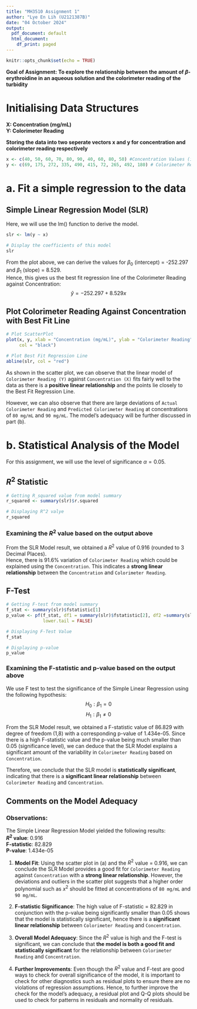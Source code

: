 ```yaml
---
title: "MH3510 Assignment 1"
author: "Lye En Lih (U2121387B)"
date: "04 October 2024"
output:
  pdf_document: default
  html_document:
    df_print: paged
---
```

```r
knitr::opts_chunk$set(echo = TRUE)
```

**Goal of Assignment: To explore the relationship between the amount of $\beta$-erythroidine in an aqueous solution and the colorimeter reading of the turbidity**

# Initialising Data Structures

**X: Concentration (mg/mL)**  
**Y: Colorimeter Reading**

**Storing the data into two seperate vectors x and y for concentration and colorimeter reading respectively**

```r
x <- c(40, 50, 60, 70, 80, 90, 40, 60, 80, 50) #Concentration Values (in mg/mL)
y <- c(69, 175, 272, 335, 490, 415, 72, 265, 492, 180) # Colorimeter Reading Values
```

# a. Fit a simple regression to the data
## Simple Linear Regression Model (SLR)

Here, we will use the lm() function to derive the model.
```r
slr <- lm(y ~ x)

# Display the coefficients of this model
slr
```
From the plot above, we can derive the values for $\beta_0$ (intercept) = -252.297 and $\beta_1$ (slope) = 8.529.  
Hence, this gives us the best fit regression line of the Colorimeter Reading against Concentration:
$$ \hat y = -252.297 + 8.529x $$
\newpage

## Plot Colorimeter Reading Against Concentration with Best Fit Line

```r
# Plot ScatterPlot
plot(x, y, xlab = "Concentration (mg/mL)", ylab = "Colorimeter Reading", pch = 1, 
     col = "black")

# Plot Best Fit Regression Line
abline(slr, col = "red")
```

As shown in the scatter plot, we can observe that the linear model of `Colorimeter Reading (Y)` against `Concentration (X)` fits fairly well to the data as there is a **positive linear relationship** and the points lie closely to the Best Fit Regression Line.   

However, we can also observe that there are large deviations of `Actual Colorimeter Reading` and `Predicted Colorimeter Reading` at concentrations of `80 mg/mL` and `90 mg/mL`. The model's adequacy will be further discussed in part (b).

\newpage

# b. Statistical Analysis of the Model
For this assignment, we will use the level of significance $\alpha = 0.05$.   

## $R^2$ Statistic
```r
# Getting R_squared value from model summary
r_squared <- summary(slr)$r.squared    

# Displaying R^2 valye
r_squared
```
### Examining the $R^2$ value based on the output above
From the SLR Model result, we obtained a $R^2$ value of 0.916 (rounded to 3 Decimal Places).  
Hence, there is 91.6% variation of `Colorimeter Reading` which could be explained using the `Concentration`. This indicates a **strong linear relationship** between the `Concentration` and `Colorimeter Reading`.

## F-Test 
```r
# Getting F-test from model summary
f_stat <- summary(slr)$fstatistic[1]
p_value <- pf(f_stat, df1 = summary(slr)$fstatistic[2], df2 =summary(slr)$fstatistic[3],
              lower.tail = FALSE)

# Displaying F-Test Value
f_stat

# Displaying p-value 
p_value
```


### Examining the F-statistic and p-value based on the output above
We use F test to test the significance of the Simple Linear Regression using the following hypothesis: 
$$ H_0: \beta_1 = 0$$
$$ H_1: \beta_1 \neq 0$$

From the SLR Model result, we obtained a F-statistic value of 86.829 with degree of freedom (1,8) with a corresponding p-value of 1.434e-05. Since there is a high F-statistic value and the p-value being much smaller than 0.05 (significance level), we can deduce that the SLR Model explains a significant amount of the variability in `Colorimeter Reading` based on `Concentration`.  

Therefore, we conclude that the SLR model is **statistically significant**, indicating that there is a **significant linear relationship** between `Colorimeter Reading` and `Concentration`.

## Comments on the Model Adequacy

### Observations:

The Simple Linear Regression Model yielded the following results:  
**$R^2$ value**: 0.916  
**F-statistic**: 82.829   
**P-value**: 1.434e-05  

1. **Model Fit**: Using the scatter plot in (a) and the $R^2$ value = 0.916, we can conclude the SLR Model provides a good fit for `Colorimeter Reading` against `Concentration` with a **strong linear relationship**. However, the deviations and outliers in the scatter plot suggests that a higher order polynomial such as $x^2$ should be fitted at concentrations of `80 mg/mL` and `90 mg/mL`.

2. **F-statistic Significance**: The high value of F-statistic = 82.829 in conjunction with the p-value being significantly smaller than 0.05 shows that the model is statistically significant, hence there is a **significant linear relationship** between `Colorimeter Reading` and `Concentration`.

3. **Overall Model Adequacy**: Since the $R^2$ value is high and the F-test is significant, we can conclude that **the model is both a good fit and statistically significant** for the relationship between `Colorimeter Reading` and `Concentration`. 

4. **Further Improvements**: Even though the $R^2$ value and F-test are good ways to check for overall significance of the model, it is important to check for other diagnostics such as residual plots to ensure there are no violations of regression assumptions. Hence, to further improve the check for the model's adequacy, a residual plot and Q-Q plots should be used to check for patterns in residuals and normality of residuals.